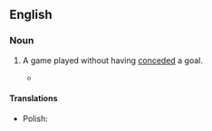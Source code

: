 ==English==

===Noun===
{{en-noun}}

# {{lb|en|soccer}} A game played without having [[conceded]] a goal.
#* {{quote-journal
|date=February 6, 2011
|author=Alistair Magowan
|title=West Ham 0 - 1 Birmingham
|work=BBC
|url=http://news.bbc.co.uk/sport2/hi/football/eng_prem/9385585.stm
|page=
|passage=Birmingham had their defence to thank for a '''clean sheet''', although they were lucky to escape when Manuel da Costa shot off-target and then headed wide.}}

====Translations====
{{trans-top|game played without having conceded a goal}}
* Polish: {{t|pl|czyste konto|m}}
{{trans-mid}}
{{trans-bottom}}